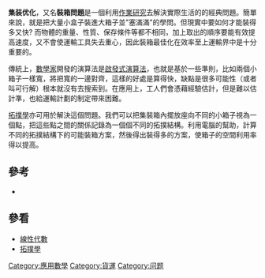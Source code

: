 {{NoteTA
|G1 = Math
|1=zh-tw:裝箱;zh-cn:集装;
}}
'''集装优化'''，又名'''裝箱問題'''是一個利用[[作業研究|作業研究]]去解決實際生活的的經典問題。簡單來說，就是把大量小盒子裝進大箱子並"塞滿滿"的學問。但現實中要如何才能裝得多又快? 而物體的重量、性質、保存條件等都不相同，加上取出的順序要能有效提高速度，又不會使運輸工具失去重心，因此裝箱最佳化在效率至上運輸界中是十分重要的。

傳統上，[[數學家|數學家]]開發的演算法是[[啟發式演算法|啟發式演算法]]，也就是基於一些準則，比如兩個小箱子一樣寬，將把寬的一邊對齊，這樣的好處是算得快，缺點是很多可能性（或者叫可行解）根本就沒有去搜索到。在應用上，工人們會憑藉經驗估計，但是難以估計準，也給運輸計劃的制定帶來困難。

[[拓撲學|拓撲學]]亦可用於解決這個問題。我們可以把集裝箱內擺放座向不同的小箱子視為一個點，把這些點之間的關係記錄為一個個不同的拓撲結構。利用電腦的幫助，計算不同的拓撲結構下的可能裝箱方案，然後得出裝得多的方案，使箱子的空間利用率得以提高。

==參考==
*{{citation
  | last = Yue
  | first = Minyi
  | contribution = A simple proof of the inequality FFD(L) ≤ (11/9)OPT(L) + 1, for all L, for the FFD bin-packing algorithm
  | journal = Acta Mathematicae Applicatae Sinica
  | volume = 7
  | pages = 321–331
  | doi = 10.1007/BF02009683
  | issn = 0168-9673
  | issue = 4
  | title = A simple proof of the inequality FFD (L) ≤ 11/9 OPT (L) + 1, ∀L for the FFD bin-packing algorithm |date=October 1991}}
==參看==
* [[線性代數|線性代數]]
* [[拓撲學|拓撲學]]

{{mathstub}}

[[Category:應用數學|Category:應用數學]]
[[Category:貨運|Category:貨運]]
[[Category:问题|Category:问题]]